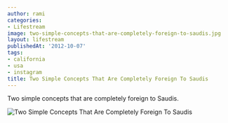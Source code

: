 ```yaml
---
author: rami
categories:
- Lifestream
image: two-simple-concepts-that-are-completely-foreign-to-saudis.jpg
layout: lifestream
publishedAt: '2012-10-07'
tags:
- california
- usa
- instagram
title: Two Simple Concepts That Are Completely Foreign To Saudis
---
```


Two simple concepts that are completely foreign to Saudis.

![Two Simple Concepts That Are Completely Foreign To Saudis](/assets/images/content/lifestream/two-simple-concepts-that-are-completely-foreign-to-saudis.jpg)
